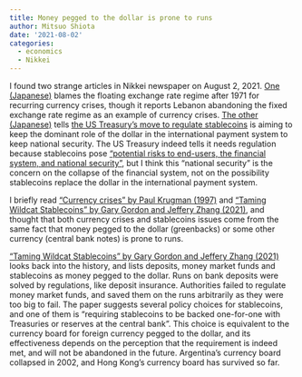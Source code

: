 ```yaml
---
title: Money pegged to the dollar is prone to runs
author: Mitsuo Shiota
date: '2021-08-02'
categories:
  - economics
  - Nikkei
---
```


I found two strange articles in Nikkei newspaper on August 2, 2021. [One (Japanese)](https://www.nikkei.com/nkd/company/article/?DisplayType=1&ng=DGKKZO74395980S1A800C2MM8000&scode=8301) blames the floating exchange rate regime after 1971 for recurring currency crises, though it reports Lebanon abandoning the fixed exchange rate regime as an example of currency crises. [The other (Japanese)](https://www.nikkei.com/article/DGKKZO74347210Q1A730C2TCT000/) tells [the US Treasury's move to regulate stablecoins](https://home.treasury.gov/news/press-releases/jy0276) is aiming to keep the dominant role of the dollar in the international payment system to keep national security. The US Treasury indeed tells it needs regulation because stablecoins pose ["potential risks to end-users, the financial system, and national security"](https://home.treasury.gov/news/press-releases/jy0281), but I think this "national security" is the concern on the collapse of the financial system, not on the possibility stablecoins replace the dollar in the international payment system.

I briefly read ["Currency crises" by Paul Krugman (1997)](http://web.mit.edu/krugman/www/crises.html) and ["Taming Wildcat Stablecoins" by Gary Gordon and Jeffery Zhang (2021)](https://papers.ssrn.com/sol3/papers.cfm?abstract_id=3888752), and thought that both currency crises and stablecoins issues come from the same fact that money pegged to the dollar (greenbacks) or some other currency (central bank notes) is prone to runs.

["Taming Wildcat Stablecoins" by Gary Gordon and Jeffery Zhang (2021)](https://papers.ssrn.com/sol3/papers.cfm?abstract_id=3888752) looks back into the history, and lists deposits, money market funds and stablecoins as money pegged to the dollar. Runs on bank deposits were solved by regulations, like deposit insurance. Authorities failed to regulate money market funds, and saved them on the runs arbitrarily as they were too big to fail. The paper suggests several policy choices for stablecoins, and one of them is "requiring stablecoins to be backed one-for-one with Treasuries or reserves at the central bank". This choice is equivalent to the currency board for foreign currency pegged to the dollar, and its effectiveness depends on the perception that the requirement is indeed met, and will not be abandoned in the future. Argentina's currency board collapsed in 2002, and Hong Kong's currency board has survived so far.
